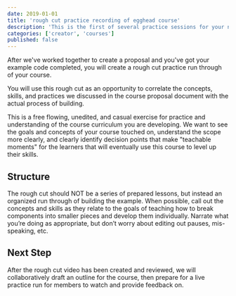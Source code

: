 ```yaml
---
date: 2019-01-01
title: 'rough cut practice recording of egghead course'
description: 'This is the first of several practice sessions for your new egghead course. It is a rough cut draft working through the building of the example and discussing the concepts and teachable moments.'
categories: ['creator', 'courses']
published: false
---
```


After we've worked together to create a proposal and you've got your example code completed, you will create a rough cut practice run through of your course.

You will use this rough cut as an opportunity to correlate the concepts, skills, and practices we discussed in the course proposal document with the actual process of building.

This is a free flowing, unedited, and casual exercise for practice and understanding of the course curriculum you are developing. We want to see the goals and concepts of your course touched on, understand the scope more clearly, and clearly identify decision points that make "teachable moments" for the learners that will eventually use this course to level up their skills.

## Structure

The rough cut should NOT be a series of prepared lessons, but instead an organized run through of building the example. When possible, call out the concepts and skills as they relate to the goals of teaching how to break components into smaller pieces and develop them individually. Narrate what you’re doing as appropriate, but don’t worry about editing out pauses, mis-speaking, etc.

## Next Step

After the rough cut video has been created and reviewed, we will collaboratively draft an outline for the course, then prepare for a live practice run for members to watch and provide feedback on.
